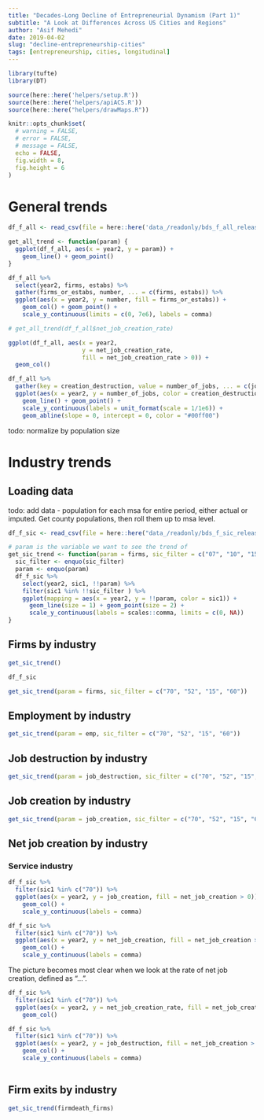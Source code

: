 ---
title: "Decades-Long Decline of Entrepreneurial Dynamism (Part 1)"
subtitle: "A Look at Differences Across US Cities and Regions"
author: "Asif Mehedi"
date: 2019-04-02
slug: "decline-entrepreneurship-cities"
tags: [entrepreneurship, cities, longitudinal]
---

```{r setup, include=FALSE}
library(tufte)
library(DT)

source(here::here('helpers/setup.R'))
source(here::here('helpers/apiACS.R'))
source(here::here("helpers/drawMaps.R"))

knitr::opts_chunk$set(
  # warning = FALSE,
  # error = FALSE,
  # message = FALSE,
  echo = FALSE,
  fig.width = 8,
  fig.height = 6
)
```

# General trends


```{r}
df_f_all <- read_csv(file = here::here('data_/readonly/bds_f_all_release.csv'))
```

```{r}
get_all_trend <- function(param) {
  ggplot(df_f_all, aes(x = year2, y = param)) + 
    geom_line() + geom_point()
}
```

```{r}
df_f_all %>% 
  select(year2, firms, estabs) %>% 
  gather(firms_or_estabs, number, ... = c(firms, estabs)) %>% 
  ggplot(aes(x = year2, y = number, fill = firms_or_estabs)) + 
    geom_col() + geom_point() + 
    scale_y_continuous(limits = c(0, 7e6), labels = comma)
```

```{r}
# get_all_trend(df_f_all$net_job_creation_rate)

ggplot(df_f_all, aes(x = year2, 
                     y = net_job_creation_rate, 
                     fill = net_job_creation_rate > 0)) + 
  geom_col()
```


```{r}
df_f_all %>% 
  gather(key = creation_destruction, value = number_of_jobs, ... = c(job_creation, job_destruction, net_job_creation)) %>% 
  ggplot(aes(x = year2, y = number_of_jobs, color = creation_destruction)) + 
    geom_line() + geom_point() +
    scale_y_continuous(labels = unit_format(scale = 1/1e6)) +
    geom_abline(slope = 0, intercept = 0, color = "#00ff00")
```

todo: normalize by population size


# Industry trends

## Loading data

todo: add data
  - population for each msa for entire period, either actual or imputed. Get county populations, then roll them up to msa level.

<!-- todo: select the top 3 or 4 sic industries -->

```{r}
df_f_sic <- read_csv(file = here::here("data_/readonly/bds_f_sic_release.csv"))
```

```{r}
# param is the variable we want to see the trend of
get_sic_trend <- function(param = firms, sic_filter = c("07", "10", "15", "20", "40", "50", "52", "60", "70")) {
  sic_filter <- enquo(sic_filter)
  param <- enquo(param)
  df_f_sic %>% 
    select(year2, sic1, !!param) %>% 
    filter(sic1 %in% !!sic_filter ) %>% 
    ggplot(mapping = aes(x = year2, y = !!param, color = sic1)) + 
      geom_line(size = 1) + geom_point(size = 2) +
      scale_y_continuous(labels = scales::comma, limits = c(0, NA))
}
```

## Firms by industry

```{r}
get_sic_trend()

df_f_sic
```


```{r}
get_sic_trend(param = firms, sic_filter = c("70", "52", "15", "60"))
```


## Employment by industry

```{r}
get_sic_trend(param = emp, sic_filter = c("70", "52", "15", "60"))
```


## Job destruction by industry

```{r}
get_sic_trend(param = job_destruction, sic_filter = c("70", "52", "15", "60"))
```

## Job creation by industry

```{r}
get_sic_trend(param = job_creation, sic_filter = c("70", "52", "15", "60"))
```


## Net job creation by industry

### Service industry

```{r}
df_f_sic %>% 
  filter(sic1 %in% c("70")) %>% 
  ggplot(aes(x = year2, y = job_creation, fill = net_job_creation > 0)) +
    geom_col() +
    scale_y_continuous(labels = comma)
```


```{r}
df_f_sic %>% 
  filter(sic1 %in% c("70")) %>% 
  ggplot(aes(x = year2, y = net_job_creation, fill = net_job_creation > 0)) +
    geom_col() +
    scale_y_continuous(labels = comma)
```

The picture becomes most clear when we look at the rate of net job creation, defined as "...".

```{r}
df_f_sic %>% 
  filter(sic1 %in% c("70")) %>% 
  ggplot(aes(x = year2, y = net_job_creation_rate, fill = net_job_creation_rate > 0)) +
    geom_col()
```



```{r}
df_f_sic %>% 
  filter(sic1 %in% c("70")) %>% 
  ggplot(aes(x = year2, y = job_destruction, fill = net_job_creation > 0)) +
    geom_col() +
    scale_y_continuous(labels = comma)
   
```


## Firm exits by industry

```{r}
get_sic_trend(firmdeath_firms)
```

